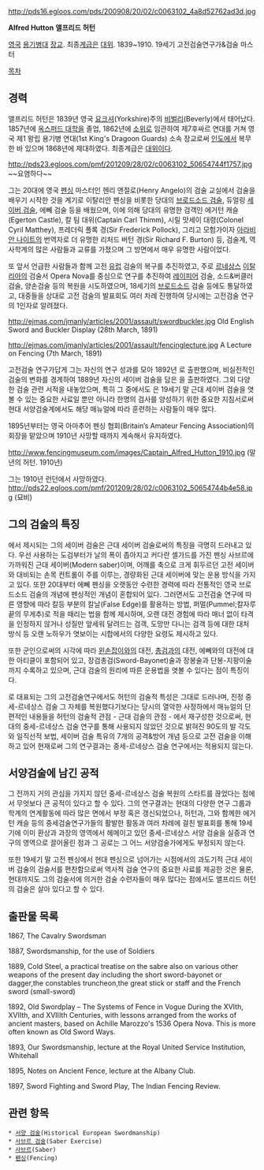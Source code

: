 http://pds16.egloos.com/pds/200908/20/02/c0063102_4a8d52762ad3d.jpg

'''Alfred Hutton'''
'''앨프리드 허턴'''

[[영국]] [[용기병]]대 [[장교]]. 최종[[계급]]은 [[대위]]. 1839~1910. 
19세기 고전검술연구가&검술 마스터

[[목차]]

== 경력 ==
앨프리드 허턴은 1839년 영국 [[요크셔]](Yorkshire)주의 [[비벌리]](Beverly)에서 태어났다. 1857년에 [[옥스퍼드 대학]]을 졸업, 1862년에 [[소위]]로 임관하여 제7후싸르 연대를 거쳐 영국 제1 왕립 용기병 연대(1st King's Dragoon Guards) 소속 장교로써 [[인도]]에서 복무한 바 있으며 1868년에 제대하였다. 최종계급은 [[대위]]이다. 

http://pds23.egloos.com/pmf/201209/28/02/c0063102_50654744f1757.jpg
~~요염하다~~

그는 20대에 영국 [[펜싱]] 마스터인 헨리 앤절로(Henry Angelo)의 검술 교실에서 검술을 배우기 시작한 것을 계기로 이탈리안 펜싱을 비롯한 당대의 [[브로드소드 검술]], 듀얼링 [[세이버 검술]], 에뻬 검술 등을 배웠으며, 이에 의해 당대의 유명한 검객인 에거턴 캐슬(Egerton Castle), 칼 팀 대위(Captain Carl Thimm), 시릴 맛세이 대령(Colonel Cyril Matthey), 프레더릭 폴록 경(Sir Frederick Pollock), 그리고 모험가이자 [[아라비안 나이트]]의 번역자로 더 유명한 리처드 버턴 경(Sir Richard F. Burton) 등, 검술계, 역사학계의 많은 사람들과 교류를 가졌으며 그 방면에서 매우 유명한 사람이었다. 

또 앞서 언급한 사람들과 함께 고전 [[유럽]] 검술의 복구를 추진하였고, 주로 [[르네상스]] [[이탈리아]]의 검술서 Opera Nova를 중심으로 연구를 추진하여 [[레이피어]] 검술, 소드&버클러 검술, 양손검술 등의 복원을 시도하였으며, 18세기의 [[브로드소드]] 검술 등에도 통달하였고, 대중들을 상대로 고전 검술의 발표회도 여러 차례 진행하여 당시에는 고전검술 연구의 1인자로 알려졌다. 

http://ejmas.com/jmanly/articles/2001/assault/swordbuckler.jpg
Old English Sword and Buckler Display 
(28th March, 1891)

http://ejmas.com/jmanly/articles/2001/assault/fencinglecture.jpg
A Lecture on Fencing (7th March, 1891)

고전검술 연구가답게 그는 자신의 연구 성과를 모아 1892년 <Old Swordplay>로 출판했으며, 비실전적인 검술의 변화를 경계하여 1889년 자신의 세이버 검술을 담은 <Cold Steel>을 출판하였다. 그외 다양한 검술 관련 서적을 내놓았으며, 특히 그 중에서도 <Cold Steel>은 19세기 말 근대 세이버 검술을 엿볼 수 있는 중요한 사료일 뿐만 아니라 한명의 검사를 양성하기 위한 중요한 지침서로써 현대 서양검술계에서도 해당 매뉴얼에 따라 훈련하는 사람들이 매우 많다. 

1895년부터는 영국 아마추어 펜싱 협회(Britain’s Amateur Fencing Association)의 회장을 맡았으며 1910년 사망할 때까지 계속해서 유지하였다. 

http://www.fencingmuseum.com/images/Captain_Alfred_Hutton_1910.jpg
(말년의 허턴. 1910년)

그는 1910년 런던에서 사망하였다. 
http://pds22.egloos.com/pmf/201209/28/02/c0063102_50654744b4e58.jpg
(묘비)

== 그의 검술의 특징 ==
<Cold Steel>에서 제시되는 그의 세이버 검술은 근대 세이버 검술로써의 특징을 극명히 드러내고 있다. 우선 사용하는 도검부터가 날의 폭이 좁아지고 커다란 셸가드를 가진 펜싱 사브르에 가까워진 근대 세이버(Modern saber)이며, 어깨를 축으로 크게 휘두르던 고전 세이버와 대비되는 손목 컨트롤이 주를 이루는, 경량화된 근대 세이버에 맞는 운용 방식을 가지고 있다. 또한 20대부터 에뻬 펜싱을 오랫동안 수련한 경력에 따라 전통적인 영국 브로드소드 검술의 개념에 펜싱적인 개념이 혼합되어 있다. 그러면서도 고전검술 연구에 따른 영향에 따라 칼등 부분의 칼날(False Edge)를 활용하는 방법, 퍼멀(Pummel;칼자루 끝의 무게추)로 적을 때리는 법을 함께 제시하며, 오랜 대전 경험에 따라 매너 없이 타격을 인정하지 않거나 성질만 앞세워 달려드는 검객, 도망만 다니는 검객 등에 대한 대처 방식 등 오랜 노하우가 엿보이는 시합에서의 다양한 요령도 제시하고 있다. 

또한 군인으로써의 시각에 따라 [[왼손잡이]]와의 대전, [[총검]]과의 대전, 에뻬와의 대전에 대한 아티클이 포함되어 있고, 장검총검(Sword-Bayonet)술과 장봉술과 단봉-지팡이술까지 수록하고 있으며, 근대 검술의 원리에 따른 운용법을 엿볼 수 있다는 점이 특징이다. 

<Old Swordplay>로 대표되는 그의 고전검술연구에서도 허턴의 검술적 특성은 그대로 드러나며, 진정 중세-르네상스 검술 그 자체를 복원했다기보다는 당시의 열악한 사정하에서 매뉴얼의 단편적인 내용들을 허턴의 검술적 관점 - 근대 검술의 관점 - 에서 재구성한 것으로써, 현대의 중세-르네상스 검술 연구를 통해 사용되지 않았던 것으로 밝혀진 90도의 발 각도와 일직선적 보법, 세이버 검술 특유의 7개의 공격&방어 개념 등으로 고전 검술을 이해하고 있어 현재로써 그의 연구결과는 중세-르네상스 검술 연구에서는 적용되지 않는다. 

== 서양검술에 남긴 공적 ==
그 전까지 거의 관심을 가지지 않던 중세-르네상스 검술 복원의 스타트를 끊었다는 점에서 무엇보다 큰 공적이 있다고 할 수 있다. 그의 연구결과는 현대의 다양한 연구 그룹과 학계의 연계활동에 따라 많은 면에서 부정 혹은 갱신되었으나, 허턴과, 그와 함께한 에거턴 캐슬 등의 중세검술연구가들의 활발한 활동과 여러 차례에 걸친 발표회를 통해 19세기에 이미 환상과 과장의 영역에서 헤메이고 있던 중세-르네상스 서양 검술을 실증과 연구의 영역으로 끌어올린 점과 그 공로는 그 어느 서양검술가에게도 부정되지 않는다.  

또한 19세기 말 고전 펜싱에서 현대 펜싱으로 넘어가는 시점에서의 과도기적 근대 세이버 검술의 검술서를 편찬함으로써 역사적 검술 연구의 중요한 사료를 제공한 것은 물론, 현대까지도 그의 검술서에 의거한 검술 수련자들이 매우 많다는 점에서도 앨프리드 허턴의 검술은 살아 있다고 할 수 있다. 

== 출판물 목록 ==
1867, The Cavalry Swordsman

1887, Swordsmanship, for the use of Soldiers

1889, Cold Steel, a practical treatise on the sabre also on various other weapons of the present day including the short sword-bayonet or dagger,the constables truncheon,the great stick or staff and the French sword (small-sword)

1892, Old Swordplay – The Systems of Fence in Vogue During the XVIth, XVIIth, and XVIIIth Centuries, with lessons arranged from the works of ancient masters, based on Achille Marozzo's 1536 Opera Nova. This is more often known as Old Sword Ways.

1893, Our Swordsmanship, lecture at the Royal United Service Institution, Whitehall

1895, Notes on Ancient Fence, lecture at the Albany Club.

1897, Sword Fighting and Sword Play, The Indian Fencing Review.

== 관련 항목 ==
 * [[서양 검술]](Historical European Swordmanship)
 * [[사브르 검술]](Saber Exercise)
 * [[사브르]](Saber)
 * [[펜싱]](Fencing)
